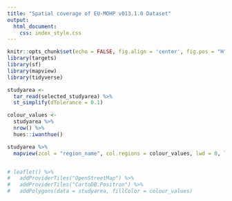 ```yaml
---
title: "Spatial coverage of EU-MOHP v013.1.0 Dataset"
output: 
  html_document:
    css: index_style.css
---
```



```r
knitr::opts_chunk$set(echo = FALSE, fig.align = 'center', fig.pos = "H", out.width = "100%", message = FALSE, warning = FALSE, fig.showtext = TRUE)
library(targets)
library(sf)
library(mapview)
library(tidyverse)
```

```r
studyarea <- 
  tar_read(selected_studyarea) %>% 
  st_simplify(dTolerance = 0.1)

colour_values <-
  studyarea %>% 
  nrow() %>%
  hues::iwanthue()

studyarea %>%
  mapview(zcol = "region_name", col.regions = colour_values, lwd = 0, layer.name = "Spatial coverage (labels corresponding to file names)")


# leaflet() %>% 
#   addProviderTiles("OpenStreetMap") %>% 
#   addProviderTiles("CartoDB.Positron") %>%
#   addPolygons(data = studyarea, fillColor = colour_values)
```